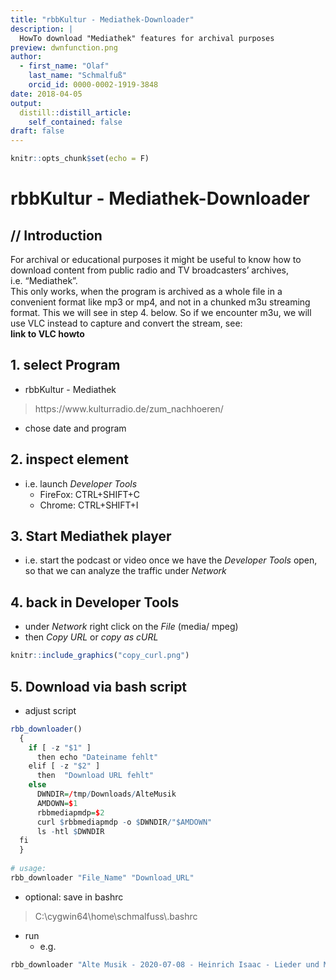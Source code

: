 ```yaml
---
title: "rbbKultur - Mediathek-Downloader"
description: |
  HowTo download "Mediathek" features for archival purposes
preview: dwnfunction.png
author:
  - first_name: "Olaf"
    last_name: "Schmalfuß"
    orcid_id: 0000-0002-1919-3848
date: 2018-04-05
output:
  distill::distill_article:
    self_contained: false
draft: false
---
```



```r
knitr::opts_chunk$set(echo = F)
```

# rbbKultur - Mediathek-Downloader

## // Introduction
For archival or educational purposes it might be useful to know how to download content from public radio and TV broadcasters' archives, i.e. "Mediathek".  
This only works, when the program is archived as a whole file in a convenient format like mp3 or mp4, and not in a chunked m3u streaming format.
This we will see in step 4. below. So if we encounter m3u, we will use VLC instead to capture and convert the stream, see:  
**link to VLC howto**

## 1. select Program
* rbbKultur - Mediathek

> https://www.kulturradio.de/zum_nachhoeren/

  + chose date and program
  
## 2. inspect element
* i.e. launch _Developer Tools_
    + FireFox: CTRL+SHIFT+C
    + Chrome: CTRL+SHIFT+I

## 3. Start Mediathek player
* i.e. start the podcast or video once we have the _Developer Tools_ open, so that we can analyze the traffic under _Network_ 

## 4. back in Developer Tools
* under _Network_ right click on the _File_ (media/ mpeg)
* then _Copy URL_ or _copy as cURL_

```r
knitr::include_graphics("copy_curl.png")
```

## 5. Download via bash script
* adjust script  

```r
rbb_downloader()
  {
    if [ -z "$1" ]
      then echo "Dateiname fehlt"
    elif [ -z "$2" ]
      then  "Download URL fehlt"
    else
      DWNDIR=/tmp/Downloads/AlteMusik
      AMDOWN=$1
      rbbmediapmdp=$2
      curl $rbbmediapmdp -o $DWNDIR/"$AMDOWN"
      ls -htl $DWNDIR
  fi
  }
  
# usage:
rbb_downloader "File_Name" "Download_URL"

```

* optional: save in bashrc

> C:\\cygwin64\\home\\schmalfuss\\.bashrc
  
* run
  + e.g.  
  
```r
rbb_downloader "Alte Musik - 2020-07-08 - Heinrich Isaac - Lieder und Motetten.mp3" "https://rbbmediapmdp-a.akamaihd.net/content/74/da/74da3627-5312-4f34-b681-93c48f12202d/0a858af8-b788-430b-9f5a-b5c678701a18_53d97702-265a-4586-a6d8-c8c7ad9bac80.mp3"
```



